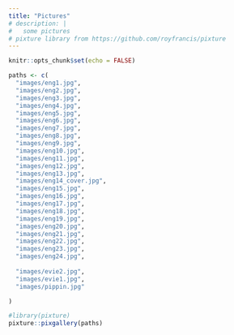 ```yaml
---
title: "Pictures"
# description: |
#   some pictures
# pixture library from https://github.com/royfrancis/pixture
---
```


```r
knitr::opts_chunk$set(echo = FALSE)
```


```r
paths <- c(
  "images/eng1.jpg",
  "images/eng2.jpg",
  "images/eng3.jpg",
  "images/eng4.jpg",
  "images/eng5.jpg",
  "images/eng6.jpg",
  "images/eng7.jpg",
  "images/eng8.jpg",
  "images/eng9.jpg",
  "images/eng10.jpg",
  "images/eng11.jpg",
  "images/eng12.jpg",
  "images/eng13.jpg",
  "images/eng14_cover.jpg",
  "images/eng15.jpg",
  "images/eng16.jpg",
  "images/eng17.jpg",
  "images/eng18.jpg",
  "images/eng19.jpg",
  "images/eng20.jpg",
  "images/eng21.jpg",
  "images/eng22.jpg",
  "images/eng23.jpg",
  "images/eng24.jpg",
  
  "images/evie2.jpg",
  "images/evie1.jpg",
  "images/pippin.jpg"  

)

#library(pixture)
pixture::pixgallery(paths)
```
